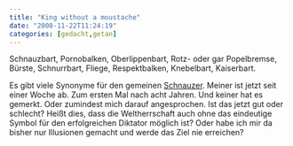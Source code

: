 ```yaml
---
title: "King without a moustache"
date: "2008-11-22T11:24:19"
categories: [gedacht,getan]
---
```


Schnauzbart, Pornobalken, Oberlippenbart, Rotz- oder gar Popelbremse, Bürste, Schnurrbart, Fliege, Respektbalken, Knebelbart, Kaiserbart.

Es gibt viele Synonyme für den gemeinen [Schnauzer](http://de.uncyclopedia.org/wiki/Schnauzbart). Meiner ist jetzt seit einer Woche ab. Zum ersten Mal nach acht Jahren. Und keiner hat es gemerkt. Oder zumindest mich darauf angesprochen. Ist das jetzt gut oder schlecht? Heißt dies, dass die Weltherrschaft auch ohne das eindeutige Symbol für den erfolgreichen Diktator möglich ist? Oder habe ich mir da bisher nur Illusionen gemacht und werde das Ziel nie erreichen?
